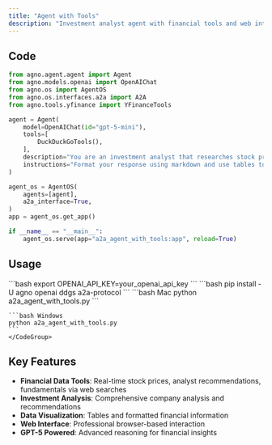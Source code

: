 ```yaml
---
title: "Agent with Tools"
description: "Investment analyst agent with financial tools and web interface"
---
```


## Code

```python a2a_agent_with_tools.py
from agno.agent.agent import Agent
from agno.models.openai import OpenAIChat
from agno.os import AgentOS
from agno.os.interfaces.a2a import A2A
from agno.tools.yfinance import YFinanceTools

agent = Agent(
    model=OpenAIChat(id="gpt-5-mini"),
    tools=[
        DuckDuckGoTools(),
    ],
    description="You are an investment analyst that researches stock prices, analyst recommendations, and stock fundamentals.",
    instructions="Format your response using markdown and use tables to display data where possible.",
)

agent_os = AgentOS(
    agents=[agent],
    a2a_interface=True,
)
app = agent_os.get_app()

if __name__ == "__main__":
    agent_os.serve(app="a2a_agent_with_tools:app", reload=True)
```

## Usage

<Steps>
  <Snippet file="create-venv-step.mdx" />

  <Step title="Set Environment Variables">
    ```bash
    export OPENAI_API_KEY=your_openai_api_key
    ```
  </Step>

  <Step title="Install libraries">
    ```bash
    pip install -U agno openai ddgs a2a-protocol
    ```
  </Step>

  <Step title="Run Example">
    <CodeGroup>
    ```bash Mac
    python a2a_agent_with_tools.py
    ```

    ```bash Windows
    python a2a_agent_with_tools.py
    ```
    </CodeGroup>
  </Step>
</Steps>

## Key Features

- **Financial Data Tools**: Real-time stock prices, analyst recommendations, fundamentals via web searches
- **Investment Analysis**: Comprehensive company analysis and recommendations
- **Data Visualization**: Tables and formatted financial information
- **Web Interface**: Professional browser-based interaction
- **GPT-5 Powered**: Advanced reasoning for financial insights

